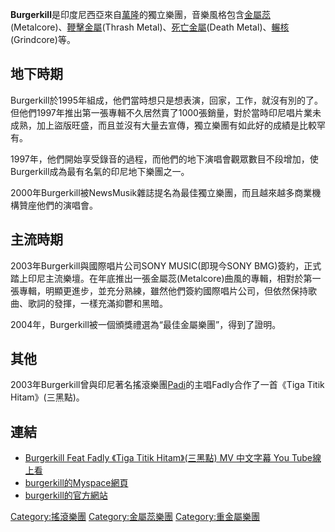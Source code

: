 {{Multiple issues|
{{orphan|time=2015-01-27T05:31:15+00:00}}
{{Update|time=2022-05-24T06:21:26+00:00}}
{{Unreferenced|time=2022-05-24T06:21:26+00:00}}
}}
{{NotChineseTitle|time=2019-01-19}}

{{Infobox musical artist | 
| Name                = Burgerkill
| Img                 = 
| Img_capt            = 
| Img_size            =
| Landscape           =
| Background          = group_or_band
| Birth_name          = Burgerkill
| Alias               = Burgerkill
| Origin              = {{flagicon|Indonesia}} [[萬隆|萬隆]], [[印度尼西亞|印度尼西亞]]
| Instrument          = 
| Genre               = [[金屬核|金屬核]]、 [[鞭撻金屬|鞭撻金屬]] 、[[死核|死核]]
| Occupation          = 樂團
| Years_active        = 1995-至今
| Label               = [[Revolt!_Record|Revolt! Record]]、
}}

'''Burgerkill'''是印度尼西亞來自[[萬隆|萬隆]]的獨立樂團，音樂風格包含[[金屬蕊|金屬蕊]](Metalcore)、[[鞭擊金屬|鞭擊金屬]](Thrash Metal)、[[死亡金屬|死亡金屬]](Death Metal)、[[輾核|輾核]](Grindcore)等。

== 地下時期 ==
Burgerkill於1995年組成，他們當時想只是想表演，回家，工作，就沒有別的了。但他們1997年推出第一張專輯不久居然賣了1000張銷量，對於當時印尼唱片業未成熟，加上盜版旺盛，而且並沒有大量去宣傳，獨立樂團有如此好的成績是比較罕有。

1997年，他們開始享受錄音的過程，而他們的地下演唱會觀眾數目不段增加，使Burgerkill成為最有名氣的印尼地下樂團之一。

2000年Burgerkill被NewsMusik雜誌提名為最佳獨立樂團，而且越來越多商業機構贊座他們的演唱會。

== 主流時期 ==
2003年Burgerkill與國際唱片公司SONY MUSIC(即現今SONY BMG)簽約，正式踏上印尼主流樂壇。在年底推出一張金屬蕊(Metalcore)曲風的專輯<Berkarat>，相對於第一張專輯，明顯更進步，並充分熟練，雖然他們簽約國際唱片公司，但依然保持歌曲、歌詞的發揮，一樣充滿抑鬱和黑暗。

2004年，Burgerkill被一個頒獎禮選為“最佳金屬樂團”，得到了證明。

== 其他 ==
2003年Burgerkill曾與印尼著名搖滾樂團[[Padi|Padi]]的主唱Fadly合作了一首《Tiga Titik Hitam》(三黑點)。

== 連結 ==
*[http://www.youtube.com/watch?v=VX9B8PY7mhI Burgerkill Feat Fadly 《Tiga Titik Hitam》(三黑點) MV 中文字幕 You Tube線上看]{{Wayback|url=http://www.youtube.com/watch?v=VX9B8PY7mhI |date=20160415201233 }}
*[http://www.myspace.com/burgerkillofficial burgerkill的Myspace網頁]{{Wayback|url=http://www.myspace.com/burgerkillofficial |date=20081227160502 }}
*[http://www.burgerkillofficial.com/ burgerkill的官方網站]{{Wayback|url=http://www.burgerkillofficial.com/ |date=20090228224046 }}

[[Category:搖滾樂團|Category:搖滾樂團]]
[[Category:金屬蕊樂團|Category:金屬蕊樂團]]
[[Category:重金屬樂團|Category:重金屬樂團]]